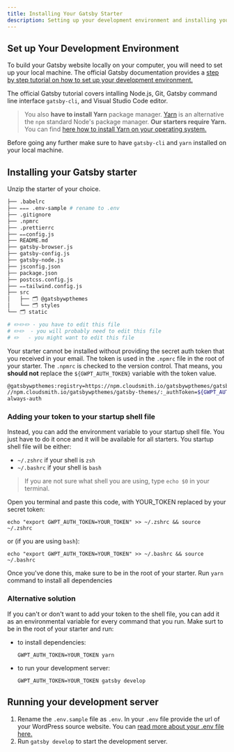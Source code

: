 ```yaml
---
title: Installing Your Gatsby Starter
description: Setting up your development environment and installing your package.
---
```


## Set up Your Development Environment

To build your Gatsby website locally on your computer, you will need to set up your local machine. The official Gatsby documentation provides a <a href="https://www.gatsbyjs.org/tutorial/part-zero/" target="_blank" rel="noopener noreferrer">step by step tutorial on how to set up your development environment.</a>

The official Gatsby tutorial covers intalling Node.js, Git, Gatsby command line interface `gatsby-cli`, and Visual Studio Code editor.

> You also **have to install Yarn** package manager. [Yarn](https://classic.yarnpkg.com/en/) is an alternative the `npm` standard Node's package manager.
> **Our starters require Yarn.** You can find [here how to install Yarn on your operating system.](https://classic.yarnpkg.com/en/docs/install)

Before going any further make sure to have `gatsby-cli` and `yarn` installed on your local machine.

## Installing your Gatsby starter

Unzip the starter of your choice.

```bash title=Starter structure copy=false
├── .babelrc
├── ✏️✏️✏️ .env-sample # rename to .env
├── .gitignore
├── .npmrc
├── .prettierrc
├── ✏️✏️config.js
├── README.md
├── gatsby-browser.js
├── gatsby-config.js
├── gatsby-node.js
├── jsconfig.json
├── package.json
├── postcss.config.js
├── ✏️✏️tailwind.config.js
├── src
│   ├── 🗂 @gatsbywpthemes
│   └── 🗂 styles
└── 🗂 static

# ✏️✏️✏️ - you have to edit this file
# ✏️✏️  - you will probably need to edit this file
# ✏️   - you might want to edit this file
```

Your starter cannot be installed without providing the secret auth token that you received in your email. The token is used in the `.npmrc` file in the root of your starter. The `.npmrc` is checked to the version control. That means, you **should not** replace the `${GWPT_AUTH_TOKEN}` variable with the token value.

```bash title=".npmrc"
@gatsbywpthemes:registry=https://npm.cloudsmith.io/gatsbywpthemes/gatsby-themes/
//npm.cloudsmith.io/gatsbywpthemes/gatsby-themes/:_authToken=${GWPT_AUTH_TOKEN}
always-auth
```

### Adding your token to your startup shell file

Instead, you can add the environment variable to your startup shell file. You just have to do it once and it will be available for all starters. You startup shell file will be either:

- `~/.zshrc` if your shell is `zsh`
- `~/.bashrc` if your shell is `bash`

> If you are not sure what shell you are using, type `echo $0` in your terminal.

Open you terminal and paste this code, with YOUR_TOKEN replaced by your secret token:

```shell
echo "export GWPT_AUTH_TOKEN=YOUR_TOKEN" >> ~/.zshrc && source ~/.zshrc
```

or (if you are using `bash`):

```shell
echo "export GWPT_AUTH_TOKEN=YOUR_TOKEN" >> ~/.bashrc && source ~/.bashrc
```

Once you've done this, make sure to be in the root of your starter. Run `yarn` command to install all dependencies

### Alternative solution

If you can't or don't want to add your token to the shell file, you can add it as an environmental variable for every command that you run. Make surt to be in the root of your starter and run:

- to install dependencies:
  ```shell
  GWPT_AUTH_TOKEN=YOUR_TOKEN yarn
  ```
- to run your development server:
  ```shell
  GWPT_AUTH_TOKEN=YOUR_TOKEN gatsby develop
  ```

## Running your development server

<div class="steps">

1. Rename the `.env.sample` file as `.env`. In your `.env` file provide the url of your WordPress source website. You can [read more about your .env file here.](/setup/gatsby/#setting-up-the-env-file)
2. Run `gatsby develop` to start the development server.

</div>
